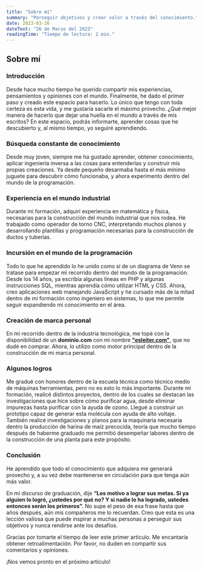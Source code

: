 ```yaml
---
title: "Sobre mí"
summary: "Perseguir objetivos y crear valor a través del conocimiento."
date: 2023-03-26
dateText: "26 de Marzo del 2023"
readingTime: "Tiempo de lectura: 2 min."
---
```


## Sobre mí

### Introducción
Desde hace mucho tiempo he querido compartir mis experiencias, pensamientos y opiniones con el mundo. Finalmente, he dado el primer paso y creado este espacio para hacerlo. Lo único que tengo con toda certeza es esta vida, y me gustaría sacarle el máximo provecho. ¿Qué mejor manera de hacerlo que dejar una huella en el mundo a través de mis escritos? En este espacio, podrás informarte, aprender cosas que he descubierto y, al mismo tiempo, yo seguiré aprendiendo.

### Búsqueda constante de conocimiento
Desde muy joven, siempre me ha gustado aprender, obtener conocimiento, aplicar ingeniería inversa a las cosas para entenderlas y construir mis propias creaciones. Ya desde pequeño desarmaba hasta el más mínimo juguete para descubrir cómo funcionaba, y ahora experimento dentro del mundo de la programación.

### Experiencia en el mundo industrial
Durante mi formación, adquirí experiencia en matemática y física, necesarias para la construcción del mundo industrial que nos rodea. He trabajado como operador de torno CNC, interpretando muchos planos y desarrollando plantillas y programación necesarias para la construcción de ductos y tuberías.

### Incursión en el mundo de la programación
Todo lo que he aprendido lo he unido como si de un diagrama de Venn se tratase para empezar mi recorrido dentro del mundo de la programación. Desde los 14 años, ya escribía algunas líneas en PHP y algunas instrucciones SQL, mientras aprendía cómo utilizar HTML y CSS. Ahora, creo aplicaciones web manejando JavaScript y he cursado más de la mitad dentro de mi formación como ingeniero en sistemas, lo que me permite seguir expandiendo mi conocimiento en el área.

### Creación de marca personal
En mi recorrido dentro de la industria tecnológica, me topé con la disponibilidad de un **dominio.com** con mi nombre **["esleiter.com"](https://esleiter.com/)**, que no dudé en comprar. Ahora, lo utilizo como motor principal dentro de la construcción de mi marca personal.

### Algunos logros
Me gradué con honores dentro de la escuela técnica como técnico medio de máquinas herramientas, pero no es esto lo más importante. Durante mi formación, realicé distintos proyectos, dentro de los cuales se destacan las investigaciones que hice sobre cómo purificar agua, desde eliminar impurezas hasta purificar con la ayuda de ozono. Llegué a construir un prototipo capaz de generar esta molécula con ayuda de alto voltaje. También realicé investigaciones y planos para la maquinaria necesaria dentro la producción de harina de maíz precocida, teoría que mucho tiempo después de haberme graduado me permitió desempeñar labores dentro de la construcción de una planta para este propósito.

### Conclusión
He aprendido que todo el conocimiento que adquiera me generará provecho y, a su vez debe mantenerse en circulación para que tenga aún más valor.

En mi discurso de graduación, dije **“Los motivo a lograr sus metas. Si ya alguien lo logró, ¿ustedes por qué no? Y si nadie lo ha logrado, ustedes entonces serán los primeros”.** No supe el peso de esa frase hasta que años después, aún mis compañeros me lo recuerdan. Creo que esta es una lección valiosa que puede inspirar a muchas personas a perseguir sus objetivos y nunca rendirse ante los desafíos.

Gracias por tomarte el tiempo de leer este primer artículo. Me encantaría obtener retroalimentación. Por favor, no duden en compartir sus comentarios y opiniones.

¡Nos vemos pronto en el próximo artículo!
